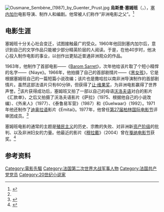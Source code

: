 {{noteTA
|1=zh-hans:森贝内;zh-hant:塞姆班;
|2=zh-hans:奥斯曼;zh-hant:烏斯曼;
}}
[[File:Ousmane_Sembène_(1987)_by_Guenter_Prust.jpg|thumb]]
'''烏斯曼·塞姆班'''（{{lang-fr|Ousmane Sembène}}，{{bd|1923年|1月1日|2007年|6月9日|catIdx=Sembène, Ousmane}}），[[塞内加尔|塞内加尔]]电影导演、制作人和编剧。他常被人们称作“非洲电影之父”。<ref name=LA>{{Cite web |url=http://www.latimes.com/news/obituaries/la-me-sembene14jun14,1,4130153.story?track=rss |title=''Los Angeles Times'' "Ousmane Sembene, 84; Sengalese hailed as 'the father of African film'" June 14 2007 |accessdate=2010-09-21 |archive-date=2013-01-03 |archive-url=https://archive.today/20130103144930/http://www.latimes.com/news/obituaries/la-me-sembene14jun14,1,4130153.story?track=rss |dead-url=no }}</ref>

==电影生涯==
塞姆班十分关心社会变迁，试图接触最广的受众。1960年他回到塞内加尔后，意识到自己的文学作品只能被少部分精英阶层的人阅读。于是，在他40岁时，他决心投入制作电影的事业，以创作出更贴近普通非洲观众的作品。

1963年，他制作了首部电影——《[[Barom_Sarret|Barom Sarret]]》，次年他给该片取了个短小精悍的名字——《Niaye》。1966年，他拍摄了自己的首部剧情片——《[[黑女孩|黑女孩]]》，它是根据塞姆班自己的一篇短篇小说改编；该片也是撒哈拉以南非洲导演制作的首部剧情片。虽然这部法语片只有60分钟，但获得了[[让·维果奖|让·维果奖]]，为非洲电影赢得了世界声誉。<ref name="LA" />该片获得成功后，塞姆班又拍了一部以自己的母语[[沃洛夫语|沃洛夫语]]对白的影片《汇款单》，之后又拍摄了沃洛夫语影片《萨拉》（1975、根据他自己的小说改编）、《外来人》（1977）、《泰鲁易军营》（1987）和《Guelwaar》（1992）。1971年他还制作了[[迪奥拉语|迪奥拉语]]影片《Emitai》。1977年，他曾任[[第27届柏林国际电影节|第27届柏林国际电影节]]评审团成员。<ref name="berlinale">{{cite web |url=http://www.berlinale.de/en/archiv/jahresarchive/1977/04_jury_1977/04_Jury_1977.html |title=Berlinale 1977: Juries |accessdate=2010-07-19 |work=berlinale.de |archive-date=2013-10-23 |archive-url=https://web.archive.org/web/20131023122341/http://www.berlinale.de/en/archiv/jahresarchive/1977/04_jury_1977/04_Jury_1977.html |dead-url=no }}</ref>

塞姆班电影的通常的主题是[[殖民主义|殖民主义]]的历史、宗教的失败、对非洲新[[资产阶级|资产阶级]]的批判、以及非洲妇女的力量。他最近的影片《[[穆拉戴|穆拉戴]]》（2004）曾在[[第57届戛纳电影节|戛纳电影节]]获奖。<ref name="festival-cannes.com">{{cite web |url=http://www.festival-cannes.com/en/archives/ficheFilm/id/4198684/year/2004.html |title=Festival de Cannes: Moolaadé |accessdate=2009-12-02 |work=festival-cannes.com |archive-date=2013-11-10 |archive-url=https://web.archive.org/web/20131110203811/http://www.festival-cannes.com/en/archives/ficheFilm/id/4198684/year/2004.html |dead-url=no }}</ref>

==参考资料==
{{reflist}}
{{英国电影协会会士}}
{{Authority control}}
{{DEFAULTSORT:Sembène, Ousmane}}
[[Category:電影先驅|Category:電影先驅]]
[[Category:法国第二次世界大战军事人物|Category:法国第二次世界大战军事人物]]
[[Category:法国共产党党员|Category:法国共产党党员]]
[[Category:20世纪小说家|Category:20世纪小说家]]